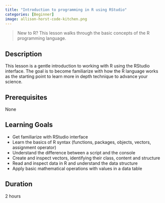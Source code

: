 ```yaml
---
title: "Introduction to programming in R using RStudio"
categories: [Beginner]
image: allison-horst-code-kitchen.png
---
```


> New to R? This lesson walks through the basic concepts of the R programming language.

## Description

This lesson is a gentle introduction to working with R using the RStudio interface. The goal is to become familiarize with how the R language works as the starting point to learn more in depth technique to advance your science.

## Prerequisites

None

## Learning Goals

- Get familiarize with RStudio interface
- Learn the basics of R syntax (functions, packages, objects, vectors, assignment operator)
- Understand the difference between a script and the console
- Create and inspect vectors, identifying their class, content and structure
- Read and inspect data in R and understand the data structure
- Apply basic mathematical operations with values in a data table

## Duration

2 hours

